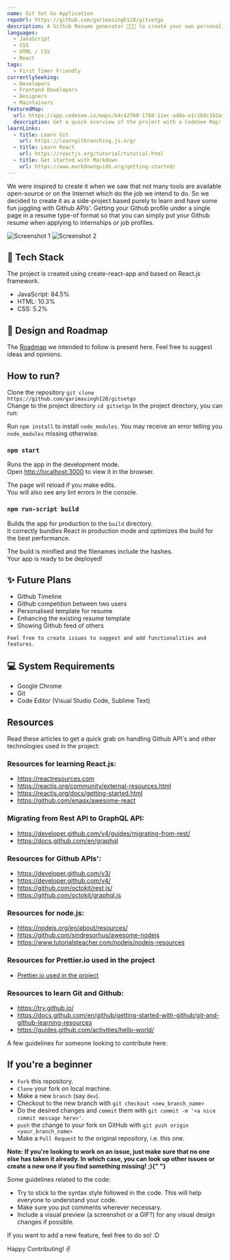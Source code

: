 ```yaml
---
name: Git Set Go Application
repoUrl: https://github.com/garimasingh128/gitsetgo
description: A Github Resume generator 👨‍💻👩‍ to create your own personalised resume based on your Github profile. 🔎 This tool lets you have your resume on a single click.
languages:
  - JavaScript
  - CSS
  - HTML / CSS
  - React
tags:
  - First Timer Friendly
currentlySeeking:
  - Developers
  - Frontend Developers
  - Designers
  - Maintainers
featuredMap:
  url: https://app.codesee.io/maps/b4c42fb0-1788-11ec-ad0a-e1c1b0c1b2af
  description: Get a quick overview of the project with a CodeSee Map!
learnLinks:
  - title: Learn Git
    url: https://learngitbranching.js.org/
  - title: Learn React
    url: https://reactjs.org/tutorial/tutorial.html
  - title: Get started with Markdown
    url: https://www.markdownguide.org/getting-started/
---
```


<Overview>

We were inspired to create it when we saw that not many tools are available open-source or on the Internet which do the job we intend to do. So we decided to create it as a side-project based purely to learn and have some fun juggling with Github APIs'.
Getting your Github profile under a single page in a resume type-of format so that you can simply put your Github resume when applying to internships or job profiles.

![Screenshot 1](https://camo.githubusercontent.com/a810ad54e3e58f03bd48e277be21102acdb93121ad360bb7b47cad2435873c96/68747470733a2f2f736f6369616c6966792e6769742e63692f676172696d6173696e67683132382f676974736574676f2f696d6167653f6465736372697074696f6e3d3126666f6e743d536f75726365253230436f646525323050726f26666f726b733d31266973737565733d31266c616e67756167653d31266f776e65723d31267061747465726e3d5369676e616c2670756c6c733d31267374617267617a6572733d31267468656d653d4461726b)
![Screenshot 2](https://raw.githubusercontent.com/garimasingh128/gitsetgo/master/demo/ss.png)

## 🔆 Tech Stack

The project is created using create-react-app and based on React.js framework.

- JavaScript: 84.5%
- HTML: 10.3%
- CSS: 5.2%

## 👬 Design and Roadmap

The [Roadmap](https://www.figma.com/file/czzHjTUJS94Rl676D8up5s/GitSetGo?node-id=0%3A1) we intended to follow is present here. Feel free to suggest ideas and opinions.

## How to run?

Clone the repository
`git clone https://github.com/garimasingh128/gitsetgo`<br/>
Change to the project directory
`cd gitsetgo`
In the project directory, you can run:

Run `npm install` to install `node_modules`. You may receive an error telling you `node_modules` missing otherwise.

### `npm start`

Runs the app in the development mode.<br/>
Open [http://localhost:3000](http://localhost:3000) to view it in the browser.

The page will reload if you make edits.<br/>
You will also see any lint errors in the console.

### `npm run-script build`

Builds the app for production to the `build` directory.<br/>
It correctly bundles React in production mode and optimizes the build for the best performance.

The build is minified and the filenames include the hashes.<br/>
Your app is ready to be deployed!

## ✨ Future Plans

- Github Timeline
- Github competition between two users
- Personalised template for resume
- Enhancing the existing resume template
- Showing Github feed of others

`Feel free to create issues to suggest and add functionalities and features.`

## 💻 System Requirements

- Google Chrome
- Git
- Code Editor (Visual Studio Code, Sublime Text)

## Resources

Read these articles to get a quick grab on handling Github API's and other technologies used in the project:

### Resources for learning React.js:

- https://reactresources.com
- https://reactjs.org/community/external-resources.html
- https://reactjs.org/docs/getting-started.html
- https://github.com/enaqx/awesome-react

### Migrating from Rest API to GraphQL API:

- https://developer.github.com/v4/guides/migrating-from-rest/
- https://docs.github.com/en/graphql

### Resources for Github APIs':

- https://developer.github.com/v3/
- https://developer.github.com/v4/
- https://github.com/octokit/rest.js/
- https://github.com/octokit/graphql.js

### Resources for node.js:

- https://nodejs.org/en/about/resources/
- https://github.com/sindresorhus/awesome-nodejs
- https://www.tutorialsteacher.com/nodejs/nodejs-resources

### Resources for Prettier.io used in the project

- [Prettier.io used in the project](https://prettier.io)

### Resources to learn Git and Github:

- https://try.github.io/
- https://docs.github.com/en/github/getting-started-with-github/git-and-github-learning-resources
- https://guides.github.com/activities/hello-world/

</Overview>

<Contributing>

A few guidelines for someone looking to contribute here:

## If you're a beginner

- `Fork` this repository.
- `Clone` your fork on local machine.
- Make a new `branch` (say `dev`).
- Checkout to the new branch with `git checkout <new_branch_name>`
- Do the desired changes and `commit` them with `git commit -m '<a nice commit message here>'`.
- `push` the change to your fork on GitHub with `git push origin <your_branch_name>`
- Make a `Pull Request` to the original repository, i.e. this one.

<b>
  Note: If you're looking to work on an issue, just make sure that no one else
  has taken it already. In which case, you can look up other issues or create a
  new one if you find something missing! ;){" "}
</b>

Some guidelines related to the code:

- Try to stick to the syntax style followed in the code. This will help everyone to understand your code.
- Make sure you put comments wherever necessary.
- Include a visual preview (a screenshot or a GIF?) for any visual design changes if possible.

If you want to add a new feature, feel free to do so! :D

Happy Contributing! :v:

</Contributing>
